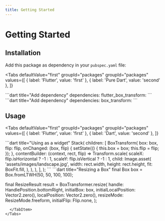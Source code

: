 ```yaml
---
title: Getting Started
---
```


# Getting Started

## Installation

Add this package as dependency in your `pubspec.yaml` file:

<Tabs
  defaultValue="first"
  groupId="packages"
  groupId="packages"
  values={[
      { label: 'Flutter', value: 'first' },
      { label: 'Pure Dart', value: 'second' },
  ]}
>
  <TabItem value="first">
      ```dart title="Add dependency"
      dependencies:
      flutter_box_transform: <latest_version>
```
  </TabItem>
  <TabItem value="first">
```dart title="Add dependency"
    dependencies:
    box_transform: <latest_version>
```
  </TabItem>
</Tabs>

## Usage

<Tabs
  defaultValue="first"
  groupId="packages"
  groupId="packages"
  values={[
    { label: 'Flutter', value: 'first' },
    { label: 'Dart', value: 'second' },
  ]}
>
  <TabItem value="first">
      ```dart title="Using as a widget"
Stack(
  children: [
    BoxTransform(
      box: box,
      flip: flip,
      onChanged: (box, flip) {
        setState(() {
          this.box = box;
          this.flip = flip;
        });
      },
      contentBuilder: (context, rect, flip) => Transform.scale(
        scaleX: flip.isHorizontal ? -1 : 1,
        scaleY: flip.isVertical ? -1 : 1,
        child: Image.asset(
          'assets/images/landscape.jpg',
          width: rect.width,
          height: rect.height,
          fit: BoxFit.fill,
        ),
      ),
    ),
  ],
);
      ```
  </TabItem>
  <TabItem value="first">
      ```dart title="Resizing a Box"
      final Box box = Box.fromLTWH(50, 50, 100, 100);

final ResizeResult result = BoxTransformer.resize(
handle: HandlePosition.bottomRight,
initialBox: box,
initialLocalPosition: Vector2.zero(),
localPosition: Vector2.zero(),
resizeMode: ResizeMode.freeform,
initialFlip: Flip.none,
);
```
  </TabItem>
</Tabs>